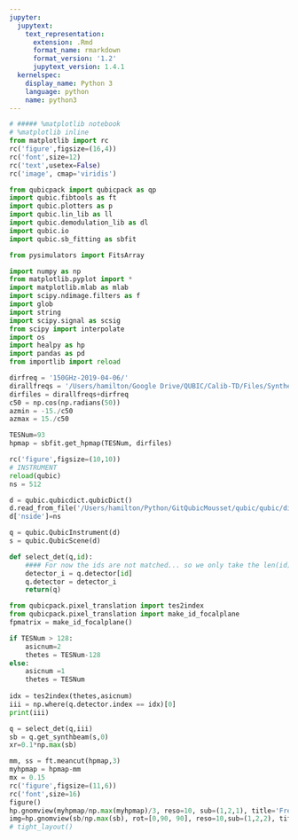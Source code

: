 ```yaml
---
jupyter:
  jupytext:
    text_representation:
      extension: .Rmd
      format_name: rmarkdown
      format_version: '1.2'
      jupytext_version: 1.4.1
  kernelspec:
    display_name: Python 3
    language: python
    name: python3
---
```


```python
# ##### %matplotlib notebook
# %matplotlib inline
from matplotlib import rc
rc('figure',figsize=(16,4))
rc('font',size=12)
rc('text',usetex=False)
rc('image', cmap='viridis')

from qubicpack import qubicpack as qp
import qubic.fibtools as ft
import qubic.plotters as p
import qubic.lin_lib as ll
import qubic.demodulation_lib as dl
import qubic.io
import qubic.sb_fitting as sbfit

from pysimulators import FitsArray

import numpy as np
from matplotlib.pyplot import *
import matplotlib.mlab as mlab
import scipy.ndimage.filters as f
import glob
import string
import scipy.signal as scsig
from scipy import interpolate
import os
import healpy as hp
import pandas as pd
from importlib import reload

```

```python
dirfreq = '150GHz-2019-04-06/'
dirallfreqs = '/Users/hamilton/Google Drive/QUBIC/Calib-TD/Files/Synthesized Beams/Synthesized_Beams_Files/'
dirfiles = dirallfreqs+dirfreq
c50 = np.cos(np.radians(50))
azmin = -15./c50
azmax = 15./c50
```

```python
TESNum=93
hpmap = sbfit.get_hpmap(TESNum, dirfiles)

rc('figure',figsize=(10,10))
# INSTRUMENT
reload(qubic)
ns = 512

d = qubic.qubicdict.qubicDict()
d.read_from_file('/Users/hamilton/Python/GitQubicMousset/qubic/qubic/dicts/global_source_oneDet.dict')
d['nside']=ns

q = qubic.QubicInstrument(d)
s = qubic.QubicScene(d)

def select_det(q,id):
    #### For now the ids are not matched... so we only take the len(id) first detectors...
    detector_i = q.detector[id]
    q.detector = detector_i
    return(q)

from qubicpack.pixel_translation import tes2index
from qubicpack.pixel_translation import make_id_focalplane
fpmatrix = make_id_focalplane()

if TESNum > 128: 
    asicnum=2
    thetes = TESNum-128
else:
    asicnum =1
    thetes = TESNum
    
idx = tes2index(thetes,asicnum)
iii = np.where(q.detector.index == idx)[0]
print(iii)

q = select_det(q,iii)
sb = q.get_synthbeam(s,0)
xr=0.1*np.max(sb)

mm, ss = ft.meancut(hpmap,3)
myhpmap = hpmap-mm
mx = 0.15
rc('figure',figsize=(11,6))
rc('font',size=16)
figure()
hp.gnomview(myhpmap/np.max(myhpmap)/3, reso=10, sub=(1,2,1), title='Frequency: 150 GHz - Data', min=0, max=mx)
img=hp.gnomview(sb/np.max(sb), rot=[0,90, 90], reso=10,sub=(1,2,2), title='Frequency: 150 GHz - Data', min=0,max=mx)
# tight_layout()
```

```python

```
